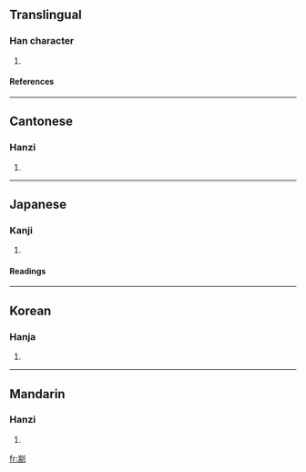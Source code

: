 ==Translingual==
===Han character===
{{Han char|rad=刀|as=09|sn=11|four=2220<sub>0</sub>|canj=山月中弓 (UBLN)}}
# {{defn|Han}}
====References====
{{Han ref|kx=0142.170|dkj=02091|dj=0322.030|hdz=10348.070|uh=526C|ud=21100|bh=D46B|bd=54379}}
----
==Cantonese==
===Hanzi===
{{yue-hanzi|jyut=|y=dyun1}}
# {{defn|Cantonese}}
----
==Japanese==
===Kanji===
{{ja-kanji|grade=|rs=刀09}}
# {{defn|Japanese}} <!-- line may be deleted if/when POS headers are added --> 
====Readings====
{{ja-readings|on=[[たん]] (tan), [[せん]] (sen), [[せい]] (sei)|kun=[[たつ]] (tatsu), [[さばく]] (sabaku)}}
----
==Korean==
===Hanja===
{{ko-hanja|hangeul=단|rv=dan|mr=tan}}
# {{defn|Korean}}
----
==Mandarin==
===Hanzi===
{{cmn-hanzi|pin=[[duān]] (duan1)|wg=tuan<sup>1</sup>}}
# {{defn|Mandarin}}

[[fr:剬]]